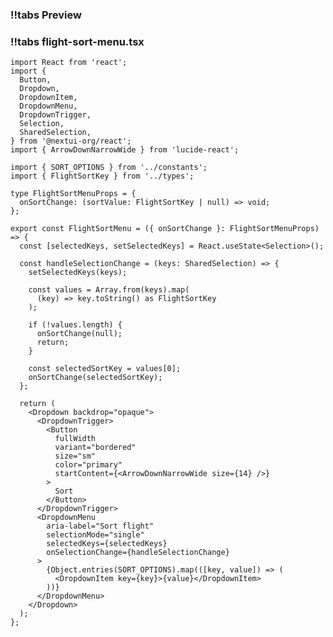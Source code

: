 
<CodeWithTabs sectionName="flight-list">

### !!tabs Preview

<FlightSortMenuPreview/>

### !!tabs flight-sort-menu.tsx

```tsx
import React from 'react';
import {
  Button,
  Dropdown,
  DropdownItem,
  DropdownMenu,
  DropdownTrigger,
  Selection,
  SharedSelection,
} from '@nextui-org/react';
import { ArrowDownNarrowWide } from 'lucide-react';

import { SORT_OPTIONS } from '../constants';
import { FlightSortKey } from '../types';

type FlightSortMenuProps = {
  onSortChange: (sortValue: FlightSortKey | null) => void;
};

export const FlightSortMenu = ({ onSortChange }: FlightSortMenuProps) => {
  const [selectedKeys, setSelectedKeys] = React.useState<Selection>();

  const handleSelectionChange = (keys: SharedSelection) => {
    setSelectedKeys(keys);

    const values = Array.from(keys).map(
      (key) => key.toString() as FlightSortKey
    );

    if (!values.length) {
      onSortChange(null);
      return;
    }

    const selectedSortKey = values[0];
    onSortChange(selectedSortKey);
  };

  return (
    <Dropdown backdrop="opaque">
      <DropdownTrigger>
        <Button
          fullWidth
          variant="bordered"
          size="sm"
          color="primary"
          startContent={<ArrowDownNarrowWide size={14} />}
        >
          Sort
        </Button>
      </DropdownTrigger>
      <DropdownMenu
        aria-label="Sort flight"
        selectionMode="single"
        selectedKeys={selectedKeys}
        onSelectionChange={handleSelectionChange}
      >
        {Object.entries(SORT_OPTIONS).map(([key, value]) => (
          <DropdownItem key={key}>{value}</DropdownItem>
        ))}
      </DropdownMenu>
    </Dropdown>
  );
};

```

</CodeWithTabs>


